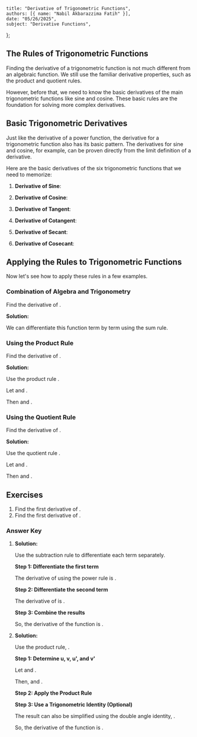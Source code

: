     title: "Derivative of Trigonometric Functions",
    authors: [{ name: "Nabil Akbarazzima Fatih" }],
    date: "05/26/2025",
    subject: "Derivative Functions",
};

## The Rules of Trigonometric Functions

Finding the derivative of a trigonometric function is not much different from an algebraic function. We still use the familiar derivative properties, such as the product and quotient rules.

However, before that, we need to know the basic derivatives of the main trigonometric functions like sine and cosine. These basic rules are the foundation for solving more complex derivatives.

## Basic Trigonometric Derivatives

Just like the derivative of a power function, the derivative for a trigonometric function also has its basic pattern. The derivatives for sine and cosine, for example, can be proven directly from the limit definition of a derivative.

Here are the basic derivatives of the six trigonometric functions that we need to memorize:

1.  **Derivative of Sine**:
    
    <BlockMath math="f(x) = \sin x \implies f'(x) = \cos x" />

2.  **Derivative of Cosine**:

    <BlockMath math="f(x) = \cos x \implies f'(x) = -\sin x" />

3.  **Derivative of Tangent**:

    <BlockMath math="f(x) = \tan x \implies f'(x) = \sec^2 x" />

4.  **Derivative of Cotangent**:

    <BlockMath math="f(x) = \cot x \implies f'(x) = -\csc^2 x" />

5.  **Derivative of Secant**:

    <BlockMath math="f(x) = \sec x \implies f'(x) = \sec x \tan x" />

6.  **Derivative of Cosecant**:

    <BlockMath math="f(x) = \csc x \implies f'(x) = -\csc x \cot x" />

## Applying the Rules to Trigonometric Functions

Now let's see how to apply these rules in a few examples.

### Combination of Algebra and Trigonometry

Find the derivative of <InlineMath math="y = 2 \sin x + 5x" />.

**Solution:**

We can differentiate this function term by term using the sum rule.

<div className="flex flex-col gap-4">
    <BlockMath math="y' = \frac{d}{dx}(2 \sin x) + \frac{d}{dx}(5x)" />
    <BlockMath math="y' = 2(\cos x) + 5(1)" />
    <BlockMath math="y' = 2 \cos x + 5" />
</div>

### Using the Product Rule

Find the derivative of <InlineMath math="y = 2 \sin x \tan x" />.

**Solution:**

Use the product rule <InlineMath math="y' = u'v + uv'" />.

Let <InlineMath math="u = 2 \sin x" /> and <InlineMath math="v = \tan x" />.

Then <InlineMath math="u' = 2 \cos x" /> and <InlineMath math="v' = \sec^2 x" />.

<div className="flex flex-col gap-4">
    <BlockMath math="y' = (2 \cos x)(\tan x) + (2 \sin x)(\sec^2 x)" />
    <BlockMath math="y' = (2 \cos x)\left(\frac{\sin x}{\cos x}\right) + (2 \sin x)(\sec^2 x)" />
    <BlockMath math="y' = 2 \sin x + 2 \sin x \sec^2 x" />
</div>

### Using the Quotient Rule

Find the derivative of <InlineMath math="y = \frac{1 + \cos x}{\sin x}" />.

**Solution:**

Use the quotient rule <InlineMath math="y' = \frac{u'v - uv'}{v^2}" />.

Let <InlineMath math="u = 1 + \cos x" /> and <InlineMath math="v = \sin x" />.

Then <InlineMath math="u' = -\sin x" /> and <InlineMath math="v' = \cos x" />.

<div className="flex flex-col gap-4">
    <BlockMath math="y' = \frac{(-\sin x)(\sin x) - (1 + \cos x)(\cos x)}{(\sin x)^2}" />
    <BlockMath math="y' = \frac{-\sin^2 x - (\cos x + \cos^2 x)}{\sin^2 x}" />
    <BlockMath math="y' = \frac{-(\sin^2 x + \cos^2 x) - \cos x}{\sin^2 x}" />
    <BlockMath math="y' = \frac{-1 - \cos x}{1 - \cos^2 x} \quad (\text{Pythagorean Identity})" />
    <BlockMath math="y' = \frac{-(1 + \cos x)}{(1 - \cos x)(1 + \cos x)} \quad (\text{Factorization})" />
    <BlockMath math="y' = \frac{-1}{1 - \cos x} = \frac{1}{\cos x - 1}" />
</div>

## Exercises

1. Find the first derivative of <InlineMath math="f(x) = 4x^3 - 5 \cos x" />.
2. Find the first derivative of <InlineMath math="f(x) = \sin x \cos x" />.

### Answer Key

1.  **Solution:**

    Use the subtraction rule to differentiate each term separately.
    
    **Step 1: Differentiate the first term**

    The derivative of <InlineMath math="4x^3" /> using the power rule is <InlineMath math="3 \cdot 4x^{3-1} = 12x^2" />.

    **Step 2: Differentiate the second term**

    The derivative of <InlineMath math="-5 \cos x" /> is <InlineMath math="-5(-\sin x) = 5 \sin x" />.

    **Step 3: Combine the results**

    <BlockMath math="f'(x) = 12x^2 + 5 \sin x" />

    So, the derivative of the function is <InlineMath math="12x^2 + 5 \sin x" />.

2.  **Solution:**

    Use the product rule, <InlineMath math="f'(x) = u'v + uv'" />.
    
    **Step 1: Determine u, v, u', and v'**

    Let <InlineMath math="u = \sin x" /> and <InlineMath math="v = \cos x" />.

    Then, <InlineMath math="u' = \cos x" /> and <InlineMath math="v' = -\sin x" />.

    **Step 2: Apply the Product Rule**

    <div className="flex flex-col gap-4">
        <BlockMath math="f'(x) = (\cos x)(\cos x) + (\sin x)(-\sin x)" />
        <BlockMath math="f'(x) = \cos^2 x - \sin^2 x" />
    </div>

    **Step 3: Use a Trigonometric Identity (Optional)**

    The result can also be simplified using the double angle identity, <InlineMath math="\cos(2x) = \cos^2 x - \sin^2 x" />.

    <BlockMath math="f'(x) = \cos(2x)" />
    
    So, the derivative of the function is <InlineMath math="\cos(2x)" />.